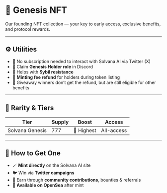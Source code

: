 # 🧬 Genesis NFT

Our founding NFT collection — your key to early access, exclusive benefits, and protocol rewards.

---

## ⚙️ Utilities

- 🚫 No subscription needed to interact with Solvana AI via Twitter (X)
- 🧩 Claim **Genesis Holder role** in Discord
- 🧠 Helps with **Sybil resistance**
- 💸 **Minting fee refund** for holders during token listing
- 🎁 Giveaway winners don’t get the refund, but are still eligible for other benefits

---

## 💠 Rarity & Tiers

| Tier          | Supply | Boost         | Access       |
|---------------|--------|---------------|--------------|
|Solvana Genesis| 777    | 🚀 Highest    | All-access   |

---

## 🔐 How to Get One

- 🪄 **Mint directly** on the Solvana AI site  
- 🐦 Win via **Twitter campaigns**
- 🤝 Earn through **community contributions**, bounties & referrals
- 🧾 **Available on OpenSea** after mint


